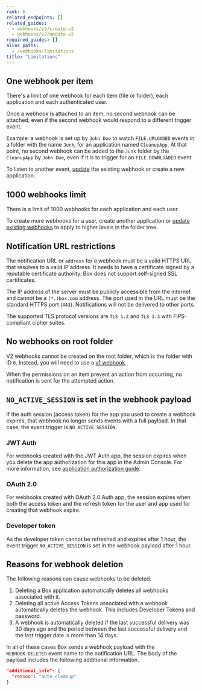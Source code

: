 ```yaml
---
rank: 6
related_endpoints: []
related_guides:
  - webhooks/v2/create-v2
  - webhooks/v2/update-v2
required_guides: []
alias_paths:
  - /webhooks/limitations
title: "Limitations"
---
```

## One webhook per item

There's a limit of one webhook for each item (file or folder), each application
and each authenticated user.

Once a webhook is attached to an item, no second webhook can be attached,
even if the second webhook would respond to a different trigger event.

Example: a webhook is set up by `John Doe` to watch
`FILE.UPLOADED` events in a folder with the name `Junk`, for an application
named `CleanupApp`. At that point, no second webhook can
be added to the `Junk` folder by the `CleanupApp` by `John Doe`, even if it
is to trigger for an `FILE.DOWNLOADED` event.

To listen to another event, [update][update] the existing webhook or create a
new application.

## 1000 webhooks limit

There is a limit of 1000 webhooks for each application and each user.

To create more webhooks for a user, create another application or
[update existing webhooks][update] to apply to higher levels in the folder tree.

## Notification URL restrictions

The notification URL or `address` for a webhook must be a valid HTTPS URL that
resolves to a valid IP address. It needs to have a certificate signed
by a reputable certificate authority. Box does not support self-signed SSL
certificates.

The IP address of the server must be publicly accessible from the internet and
cannot be a `(*.)box.com` address. The port used in the URL must be the
standard HTTPS port (`443`). Notifications will not be delivered to other ports.

The supported TLS protocol versions are `TLS 1.2` and `TLS 1.3` with FIPS-compliant cipher suites.

## No webhooks on root folder

V2 webhooks cannot be created on the root folder, which is the folder with ID
`0`. Instead, you will need to use a [v1 webhook][v1].

<Message type='notice'>
  When the permissions on an item prevent an action from occurring,
  no notification is sent for the attempted action.
</Message>

## `NO_ACTIVE_SESSION` is set in the webhook payload

If the auth session (access token) for the app you used to create a webhook
expires, that webhook no longer sends events with a full payload. In that
case, the event trigger is `NO_ACTIVE_SESSION`.

### JWT Auth

For webhooks created with the JWT Auth app, the session expires when
you delete the app authorization for this app in the Admin Console.
For more information, see [application authorization guide][app authorization].

### OAuth 2.0

For webhooks created with OAuth 2.0 Auth app, the session expires
when both the access token and the refresh token for the user and app
used for creating that webhook expire.

### Developer token

As the developer token cannot be refreshed and expires after 1 hour,
the event trigger `NO_ACTIVE_SESSION` is set in the webhook payload
after 1 hour.

## Reasons for webhook deletion

The following reasons can cause webhooks to be deleted.

1. Deleting a Box application automatically deletes all webhooks associated with it.
2. Deleting all active Access Tokens associated with a webhook automatically deletes the webhook. This includes Developer Tokens and password.
3. A webhook is automatically deleted if the last successful delivery was 30 days ago and the period between the last successful delivery and the last trigger date is more than 14 days.

In all of these cases Box sends a webhook payload with the
`WEBHOOK.DELETED` event name to the notification URL. The body of the payload
includes the following additional information.

```json
"additional_info": {
  "reason": "auto_cleanup"
}
```

[v1]: g://webhooks/v1
[update]: g://webhooks/v2/update-v2
[app authorization]: https://support.box.com/hc/en-us/articles/360043697014-Authorizing-Apps-in-the-Box-App-Approval-Process